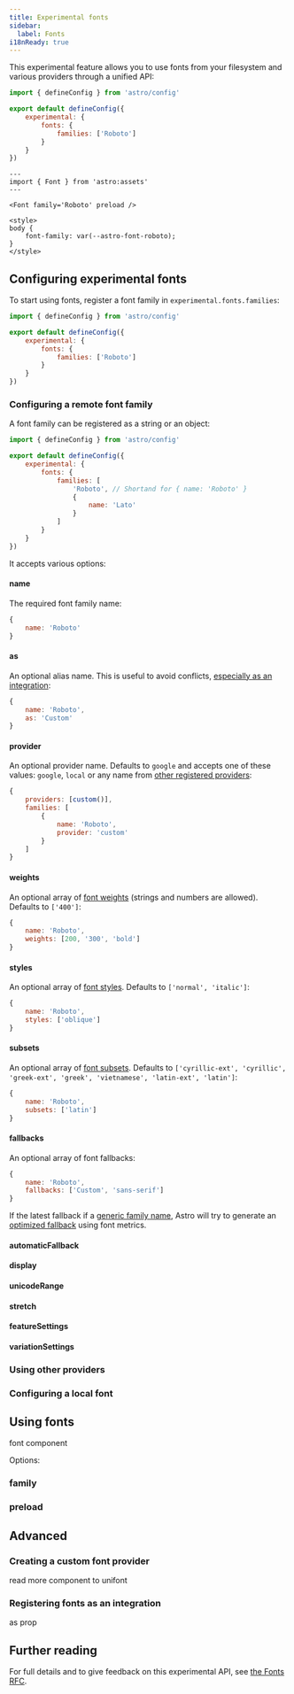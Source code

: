 ```yaml
---
title: Experimental fonts
sidebar:
  label: Fonts
i18nReady: true
---
```



<p>
<Since v="5.7.0" />
</p>

This experimental feature allows you to use fonts from your filesystem and various providers through a unified API:

```js title="astro.config.mjs"
import { defineConfig } from 'astro/config'

export default defineConfig({
    experimental: {
        fonts: {
            families: ['Roboto']
        }
    }
})
```

```astro title="src/components/Head.astro"
---
import { Font } from 'astro:assets'
---

<Font family='Roboto' preload />

<style>
body {
    font-family: var(--astro-font-roboto);
}
</style>
```

## Configuring experimental fonts

To start using fonts, register a font family in `experimental.fonts.families`:

```js title="astro.config.mjs"
import { defineConfig } from 'astro/config'

export default defineConfig({
    experimental: {
        fonts: {
            families: ['Roboto']
        }
    }
})
```

### Configuring a remote font family

A font family can be registered as a string or an object:

```js title="astro.config.mjs"
import { defineConfig } from 'astro/config'

export default defineConfig({
    experimental: {
        fonts: {
            families: [
                'Roboto', // Shortand for { name: 'Roboto' }
                {
                    name: 'Lato'
                }
            ]
        }
    }
})
```

It accepts various options:

#### name

The required font family name:

```js title="astro.config.mjs"
{
    name: 'Roboto'
}
```

#### as

An optional alias name. This is useful to avoid conflicts, [especially as an integration](#registering-fonts-as-an-integration):

```js title="astro.config.mjs"
{
    name: 'Roboto',
    as: 'Custom'
}
```

#### provider

An optional provider name. Defaults to `google` and accepts one of these values: `google`, `local` or any name from [other registered providers](#using-other-providers):

```js title="astro.config.mjs"
{
    providers: [custom()],
    families: [
        {
            name: 'Roboto',
            provider: 'custom'
        }
    ]
}
```

#### weights

An optional array of [font weights](https://developer.mozilla.org/en-US/docs/Web/CSS/font-weight) (strings and numbers are allowed). Defaults to `['400']`:

```js title="astro.config.mjs"
{
    name: 'Roboto',
    weights: [200, '300', 'bold']
}
```

#### styles

An optional array of [font styles](https://developer.mozilla.org/en-US/docs/Web/CSS/font-style). Defaults to `['normal', 'italic']`:

```js title="astro.config.mjs"
{
    name: 'Roboto',
    styles: ['oblique']
}
```

#### subsets

An optional array of [font subsets](https://fonts.google.com/knowledge/glossary/subsetting). Defaults to `['cyrillic-ext', 'cyrillic', 'greek-ext', 'greek', 'vietnamese', 'latin-ext', 'latin']`:

```js title="astro.config.mjs"
{
    name: 'Roboto',
    subsets: ['latin']
}
```

#### fallbacks

An optional array of font fallbacks:

```js title="astro.config.mjs"
{
    name: 'Roboto',
    fallbacks: ['Custom', 'sans-serif']
}
```

If the latest fallback if a [generic family name](https://developer.mozilla.org/en-US/docs/Web/CSS/font-family#generic-name), Astro will try to generate an [optimized fallback](https://developer.chrome.com/blog/font-fallbacks) using font metrics.

#### automaticFallback

#### display

#### unicodeRange

#### stretch

#### featureSettings

#### variationSettings

### Using other providers

### Configuring a local font

## Using fonts

font component

Options:

### family

### preload

## Advanced

### Creating a custom font provider

read more component to unifont

### Registering fonts as an integration

as prop

## Further reading

For full details and to give feedback on this experimental API, see [the Fonts RFC](https://github.com/withastro/roadmap/blob/rfc/fonts/proposals/0052-fonts.md).